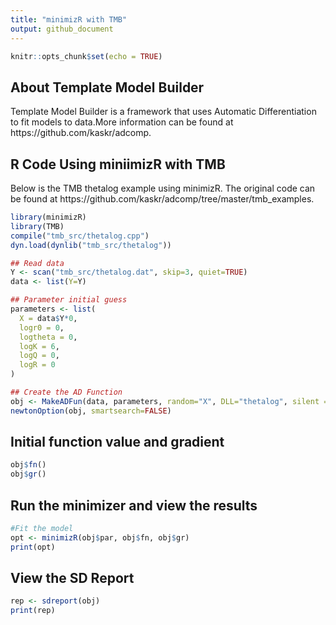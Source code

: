 ```yaml
---
title: "minimizR with TMB"
output: github_document
---
```


```r
knitr::opts_chunk$set(echo = TRUE)
```

## About Template Model Builder

Template Model Builder is a framework that uses Automatic Differentiation to fit models to data.More information can be found at https://github.com/kaskr/adcomp.

## R Code Using miniimizR with TMB

Below is the TMB thetalog example using minimizR. The original code can be found at https://github.com/kaskr/adcomp/tree/master/tmb_examples.

```r
library(minimizR)
library(TMB)
compile("tmb_src/thetalog.cpp")
dyn.load(dynlib("tmb_src/thetalog"))

## Read data
Y <- scan("tmb_src/thetalog.dat", skip=3, quiet=TRUE)
data <- list(Y=Y)

## Parameter initial guess
parameters <- list(
  X = data$Y*0,
  logr0 = 0,
  logtheta = 0,
  logK = 6,
  logQ = 0,
  logR = 0
)

## Create the AD Function
obj <- MakeADFun(data, parameters, random="X", DLL="thetalog", silent = TRUE)
newtonOption(obj, smartsearch=FALSE)
```
## Initial function value and gradient
```r
obj$fn()
obj$gr()
```

## Run the minimizer and view the results
```r
#Fit the model
opt <- minimizR(obj$par, obj$fn, obj$gr)
print(opt)
```
## View the SD Report
```r
rep <- sdreport(obj)
print(rep)

```


